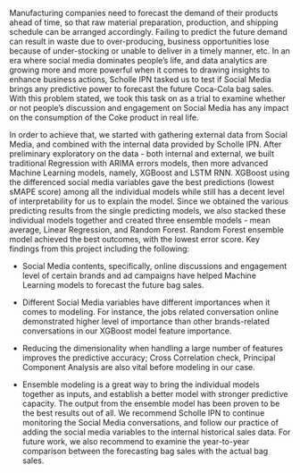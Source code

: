 
Manufacturing companies need to forecast the demand of their products ahead of time, so that raw material preparation, production, and shipping schedule can be arranged accordingly. Failing to predict the future demand can result in waste due to over-producing, business opportunities lose because of under-stocking or unable to deliver in  a timely manner, etc. In an era where social media dominates people’s life, and  data analytics are growing more and more powerful when it comes to drawing insights to enhance business actions, Scholle IPN tasked us to test if Social Media brings any predictive power to forecast the future Coca-Cola bag sales. With this problem stated, we took this task on as a trial to examine whether or not people’s discussion and engagement on Social Media has any impact on the consumption of the Coke product in real life. 

In order to achieve that, we started with gathering external data from Social Media, and combined with the internal data provided by Scholle IPN. After preliminary exploratory on the data - both internal and external, we built traditional Regression with ARIMA errors models, then more advanced Machine Learning models, namely, XGBoost and LSTM RNN. XGBoost using the differenced social media variables gave the best predictions (lowest sMAPE score) among all the individual models while still has a decent level of interpretability for us to explain the model. 
Since we obtained the various predicting results from the single predicting models, we also stacked these individual models together and created three ensemble models - mean average, Linear Regression, and Random Forest.  Random Forest ensemble model achieved the best outcomes, with the lowest error score. 
Key findings from this project including the following:

* Social Media contents, specifically, online discussions and engagement level of certain brands and ad campaigns have helped Machine Learning models to forecast the future bag sales. 
* Different Social Media variables have different importances when it comes to modeling. For instance, the jobs related conversation online demonstrated higher level of importance than other brands-related conversations in our XGBoost model feature importance. 

* Reducing the dimensionality when handling a large number of features improves the predictive accuracy; Cross Correlation check, Principal Component Analysis are also vital before modeling in our case. 

* Ensemble modeling is a great way to bring the individual models together as inputs, and establish a better model with stronger predictive capacity. The output from the ensemble model has been proven to be the best results out of all. 
We recommend Scholle IPN to continue monitoring the Social Media conversations, and follow our practice of adding the social media variables to the internal historical sales data. For future work, we also recommend to examine the year-to-year comparison between the forecasting bag sales with the actual bag sales. 
